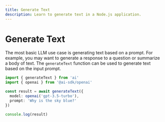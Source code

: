 ```yaml
---
title: Generate Text
description: Learn to generate text in a Node.js application.
---
```


# Generate Text

The most basic LLM use case is generating text based on a prompt.
For example, you may want to generate a response to a question or summarize a body of text.
The `generateText` function can be used to generate text based on the input prompt.

```ts file='index.ts'
import { generateText } from 'ai'
import { openai } from '@ai-sdk/openai'

const result = await generateText({
  model: openai('gpt-3.5-turbo'),
  prompt: 'Why is the sky blue?'
})

console.log(result)
```
